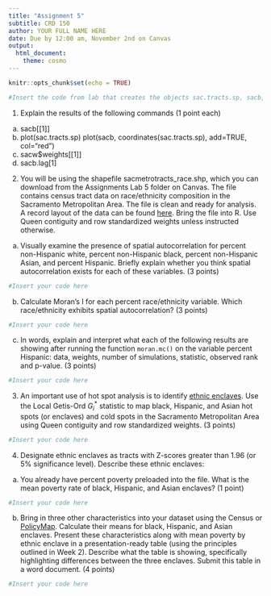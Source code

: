 ```yaml
---
title: "Assignment 5"
subtitle: CRD 150
author: YOUR FULL NAME HERE
date: Due by 12:00 am, November 2nd on Canvas
output: 
  html_document:
    theme: cosmo
---
```


```r
knitr::opts_chunk$set(echo = TRUE)
```

```r
#Insert the code from lab that creates the objects sac.tracts.sp, sacb, sacw, and sacb.lag
```

1. Explain the results of the following commands (1 point each)
a. sacb[[1]]
b. plot(sac.tracts.sp)
   plot(sacb, coordinates(sac.tracts.sp), add=TRUE, col="red")
c. sacw$weights[[1]]
d. sacb.lag[1]

2. You will be using the shapefile sacmetrotracts_race.shp, which you can download from the Assignments Lab 5 folder on Canvas. The file contains census tract data on race/ethnicity composition in the Sacramento Metropolitan Area. The file is clean and ready for analysis. A record layout of the data can be found [here](https://raw.githubusercontent.com/crd150/data/master/assgn5_question2_codebook.txt). Bring the file into R. Use Queen contiguity and row standardized weights unless instructed otherwise.

a. Visually examine the presence of spatial autocorrelation for percent non-Hispanic white, percent non-Hispanic black, percent non-Hispanic Asian, and percent Hispanic. Briefly explain whether you think spatial autocorrelation exists for each of these variables. (3 points)

```r
#Insert your code here
```

b. Calculate Moran's I for each percent race/ethnicity variable. Which race/ethnicity exhibits spatial autocorrelation? (3 points)

```r
#Insert your code here
```

c. In words, explain and interpret what each of the following results are showing after running the function `moran.mc()` on the variable percent Hispanic: data, weights, number of simulations, statistic, observed rank and p-value. (3 points)

```r
#Insert your code here
```


3. An important use of hot spot analysis is to identify [ethnic enclaves](https://en.wikipedia.org/wiki/Ethnic_enclave). Use the Local Getis-Ord $G_i^*$ statistic to map black, Hispanic, and Asian hot spots (or enclaves) and cold spots in the Sacramento Metropolitan Area using Queen contiguity and row standardized weights. (3 points)

```r
#Insert your code here
```

4. Designate ethnic enclaves as tracts with Z-scores greater than 1.96 (or 5% significance level).  Describe these ethnic enclaves:

a. You already have percent poverty preloaded into the file. What is the mean poverty rate of black, Hispanic, and Asian enclaves? (1 point)

```r
#Insert your code here
```

b. Bring in three other characteristics into your dataset using the Census or [PolicyMap](https://crd150.github.io/policymap.html). Calculate their means for black, Hispanic, and Asian enclaves.  Present these characteristics along with mean poverty by ethnic enclave in a presentation-ready table (using the principles outlined in Week 2). Describe what the table is showing, specifically highlighting differences between the three enclaves.  Submit this table in a word document. (4 points)

```r
#Insert your code here
```
